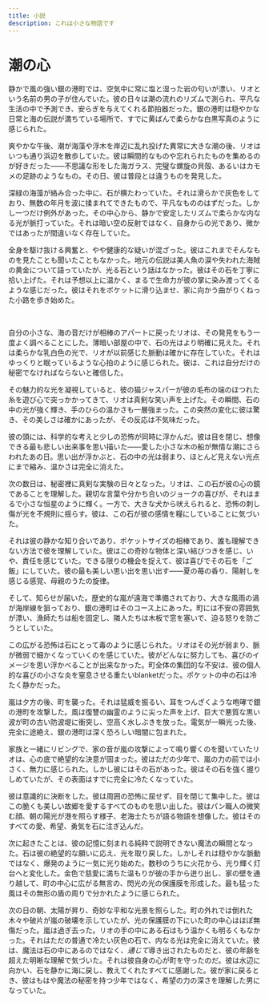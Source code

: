 ```yaml
---
title: 小説
description: これは小さな物語です
---
```


# 潮の心

静かで風の強い銀の港町では、空気中に常に塩と湿った岩の匂いが漂い、リオという名前の男の子が住んでいた。彼の日々は潮の流れのリズムで測られ、平凡な生活の中で予測でき、安らぎを与えてくれる節拍器だった。銀の港町は穏やかな日常と海の伝説が満ちている場所で、すでに黄ばんで柔らかな白黒写真のように感じられた。

爽やかな午後、潮が海藻や浮木を岸辺に乱れ投げた異常に大きな潮の後、リオはいつも通り浜辺を散歩していた。彼は瞬間的なものや忘れられたものを集めるのが好きだった——不思議な形をした海ガラス、完璧な螺旋の貝殻、あるいはカモメの足跡のようなもの。その日、彼は普段とは違うものを発見した。

深緑の海藻が絡み合った中に、石が横たわっていた。それは滑らかで灰色をしており、無数の年月を波に揉まれてできたもので、平凡なもののはずだった。しかし一つだけ例外があった。その中心から、静かで安定したリズムで柔らかな内なる光が脈打っていた。それは暗い空の反射ではなく、自身からの光であり、微かではあったが間違いなく存在していた。

全身を駆け抜ける興奮と、やや健康的な疑いが混ざった。彼はこれまでそんなものを見たことも聞いたこともなかった。地元の伝説は美人魚の涙や失われた海賊の黄金について語っていたが、光る石という話はなかった。彼はその石を丁寧に拾い上げた。それは予想以上に温かく、まるで生命力が彼の掌に染み渡ってくるような感じだった。彼はそれをポケットに滑り込ませ、家に向かう曲がりくねった小路を歩き始めた。

<br />

自分の小さな、海の音だけが相棒のアパートに戻ったリオは、その発見をもう一度よく調べることにした。薄暗い部屋の中で、石の光はより明確に見えた。それは柔らかな乳白色の光で、リオが以前感じた脈動は確かに存在していた。それはゆっくりと眠っているような心拍のように感じられた。彼は、これは自分だけの秘密でなければならないと確信した。

その魅力的な光を凝視していると、彼の猫ジャスパーが彼の毛布の端のほつれた糸を遊び心で突っかかってきて、リオは真剣な笑い声を上げた。その瞬間、石の中の光が強く輝き、手のひらの温かさも一層強まった。この突然の変化に彼は驚き、その美しさは確かにあったが、その反応は不気味だった。

彼の頭には、科学的な考えと少しの恐怖が同時に浮かんだ。彼は目を閉じ、想像できる最も悲しい出来事を思い描いた——愛した小さな木の船が無情な潮にさらわれたあの日。思い出が浮かぶと、石の中の光は弱まり、ほとんど見えない光点にまで縮み、温かさは完全に消えた。

次の数日は、秘密裡に真剣な実験の日々となった。リオは、この石が彼の心の鏡であることを理解した。親切な言葉や分かち合いのジョークの喜びが、それはまるで小さな恒星のように輝く。一方で、大きな犬から吠えられると、恐怖の刺し傷が光を不規則に揺らす。彼は、この石が彼の感情を糧にしていることに気づいた。

それは彼の静かな知り合いであり、ポケットサイズの相棒であり、誰も理解できない方法で彼を理解していた。彼はこの奇妙な物体と深い結びつきを感じ、いや、責任を感じていた。できる限りの機会を捉えて、彼は喜びでその石を「ご飯」にしていた。彼の最も美しい思い出を思い出す——夏の苺の香り、陽射しを感じる感覚、母親のうたの旋律。

そして、知らせが届いた。歴史的な嵐が遠海で準備されており、大きな風雨の渦が海岸線を狙っており、銀の港町はそのコース上にあった。町には不安の雰囲気が漂い、漁師たちは船を固定し、隣人たちは木板で窓を塞いで、迫る怒りを防ごうとしていた。

この広がる恐怖は石にとって毒のように感じられた。リオはその光が弱まり、脈が微弱で細かくなっていくのを感じていた。彼がどんなに努力しても、喜びのイメージを思い浮かべることが出来なかった。町全体の集団的な不安は、彼の個人的な喜びの小さな炎を窒息させる重たいblanketだった。ポケットの中の石は冷たく静かだった。

嵐は夕方の後、町を襲った。それは猛威を振るい、耳をつんざくような咆哮で銀の港町を攻撃した。風は復讐の幽霊のように尖った声を上げ、巨大で悪質な黒い波が町の古い防波堤に衝突し、空高く水しぶきを放った。電気が一瞬光った後、完全に途絶え、銀の港町は深く恐ろしい暗闇に包まれた。

家族と一緒にリビングで、家の音が嵐の攻撃によって鳴り響くのを聞いていたリオは、心の底で絶望的な決意が固まった。彼はただの少年で、嵐の力の前では小さく、無力に感じられた。しかし彼にはその石があった。彼はその石を強く握りしめていたが、その表面はすでに完全に冷たくなっていた。

彼は意識的に決断をした。彼は周囲の恐怖に屈せず、目を閉じて集中した。彼はこの脆くも美しい故郷を愛するすべてのものを思い出した。彼はパン職人の微笑む顔、朝の陽光が港を照らす様子、老海士たちが語る物語を想像した。彼はそのすべての愛、希望、勇気を石に注ぎ込んだ。

次に起きたことは、彼の記憶に刻まれる純粋で説明できない魔法の瞬間となった。石は彼の絶望的な願いに応え、光を取り戻した。しかしそれは穏やかな脈動ではなく、爆発のように一気に光り始めた。数秒のうちに火花から、光り輝く灯台へと変化した。金色で慈愛に満ちた温もりが彼の手から迸り出し、家の壁を通り越して、町の中心に広がる無言の、閃光の光の保護膜を形成した。最も猛った風はその無形の盾の周りで分かれたように感じられた。

次の日の朝、太陽が昇り、奇妙な平和な光景を照らした。町の外れでは倒れた木々や破片が嵐の破壊を示していたが、光の保護膜の下にいた町の中心はほぼ無傷だった。嵐は過ぎ去った。リオの手の中にある石はもう温かくも明るくもなかった。それはただの普通で冷たい灰色の石で、内なる光は完全に消えていた。彼は、魔法は石の中にあるのではなく、*通じて*導き出されたものだと、彼の年齢を超えた明晰な理解で気づいた。それは彼自身の心が町を守ったのだ。彼は水辺に向かい、石を静かに海に戻し、教えてくれたすべてに感謝した。彼が家に戻るとき、彼はもはや魔法の秘密を持つ少年ではなく、希望の力の深さを理解した男になっていた。